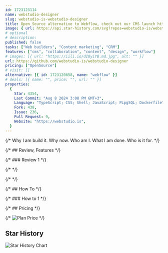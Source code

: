 ```yaml
---
id: 1723123114
name: webstudio-designer
slug: webstudio-is-webstudio-designer
title: Open Source alternative to Webflow, check out our CMS launch https://webstudio.is/cms
image: { url: https://api.star-history.com/svg?repos=webstudio-is/webstudio-designer }
# optional
# description: 
published: false
tasks: ["Web builders", "Content marketing", "CRM"]
features: ["cms", "collaboration", "content", "design", "workflow"]
# images: [{ url: "https://iili.io/dI8yiYB.md.jpg", alt: "" }]
url: https://github.com/webstudio-is/webstudio-designer
pricing: ["OpenSource"]
# visit: []
alternative: [{ id: 1723120658, name: "webflow" }]
# deals: [{ name: "", price: "", url: "" }]
properties:
  {
    Star: 4354,
    Last Commit: "Aug 8 2024 3:08 PM GMT+3",
    Language: "TypeScript; CSS; Shell; JavaScript; PLpgSQL; Dockerfile",
    Fork: 438,
    Issue: 236,
    Pull Request: 9,
    Website: "https://webstudio.is",
  }
---
```


{/* Why I am build it. Why now. Who am I. What I am done. Who is it for. */}

{/* ## Review, Features */}

{/* ### Review 1 */}

{/* <DetailYoutube videoId="" startTime={0} /> */}

{/* <Twitters ids=[] /> */}

{/* ## How To */}

{/* ### How to 1 */}

{/* ## Pricing */}

{/* <Img src="" alt="Plan Price" /> */}

## Star History

![Star History Chart](https://api.star-history.com/svg?repos=webstudio-is/webstudio-designer)
